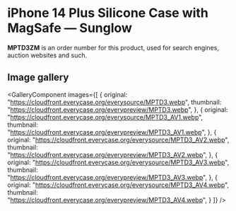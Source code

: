 
# iPhone 14 Plus Silicone Case with MagSafe — Sunglow

<Callout type='info' emoji='👉🏻'>**MPTD3ZM** is an order number for this product, used for search engines, auction websites and such.</Callout>

## Image gallery

<GalleryComponent
    images={[
      {
        original: "https://cloudfront.everycase.org/everysource/MPTD3.webp",
        thumbnail: "https://cloudfront.everycase.org/everypreview/MPTD3.webp",
      },
      {
        original: "https://cloudfront.everycase.org/everysource/MPTD3_AV1.webp",
        thumbnail: "https://cloudfront.everycase.org/everypreview/MPTD3_AV1.webp",
      },
      {
        original: "https://cloudfront.everycase.org/everysource/MPTD3_AV2.webp",
        thumbnail: "https://cloudfront.everycase.org/everypreview/MPTD3_AV2.webp",
      },
      {
        original: "https://cloudfront.everycase.org/everysource/MPTD3_AV3.webp",
        thumbnail: "https://cloudfront.everycase.org/everypreview/MPTD3_AV3.webp",
      },
      {
        original: "https://cloudfront.everycase.org/everysource/MPTD3_AV4.webp",
        thumbnail: "https://cloudfront.everycase.org/everypreview/MPTD3_AV4.webp",
      }
    ]}
  />
